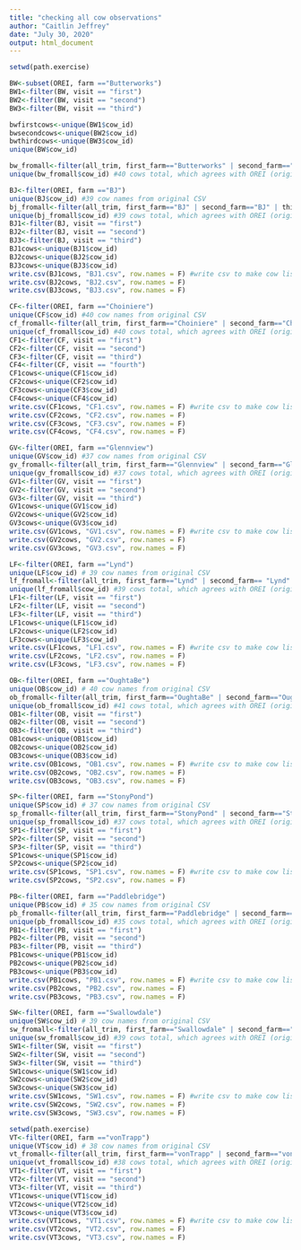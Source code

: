 ```yaml
---
title: "checking all cow observations"
author: "Caitlin Jeffrey"
date: "July 30, 2020"
output: html_document
---
```


```r
setwd(path.exercise)
```


```r
BW<-subset(OREI, farm =="Butterworks")
BW1<-filter(BW, visit == "first")
BW2<-filter(BW, visit == "second")
BW3<-filter(BW, visit == "third")
```

```r
bwfirstcows<-unique(BW1$cow_id)
bwsecondcows<-unique(BW2$cow_id)
bwthirdcows<-unique(BW3$cow_id)
unique(BW$cow_id)
```

```r
bw_fromall<-filter(all_trim, first_farm=="Butterworks" | second_farm=="Butterworks" | third_farm=="Butterworks") #take BW obs from big file, use to check if all cows there
unique(bw_fromall$cow_id) #40 cows total, which agrees with OREI (original) file
```


```r
BJ<-filter(OREI, farm =="BJ") 
unique(BJ$cow_id) #39 cow names from original CSV
bj_fromall<-filter(all_trim, first_farm=="BJ" | second_farm=="BJ" | third_farm=="BJ") #take BJ obs from big file, use to check if all cows there
unique(bj_fromall$cow_id) #39 cows total, which agrees with OREI (original) file
BJ1<-filter(BJ, visit == "first")
BJ2<-filter(BJ, visit == "second")
BJ3<-filter(BJ, visit == "third")
BJ1cows<-unique(BJ1$cow_id)
BJ2cows<-unique(BJ2$cow_id)
BJ3cows<-unique(BJ3$cow_id)
write.csv(BJ1cows, "BJ1.csv", row.names = F) #write csv to make cow list to check all entries right in all_trim
write.csv(BJ2cows, "BJ2.csv", row.names = F)
write.csv(BJ3cows, "BJ3.csv", row.names = F)
```

```r
CF<-filter(OREI, farm =="Choiniere") 
unique(CF$cow_id) #40 cow names from original CSV
cf_fromall<-filter(all_trim, first_farm=="Choiniere" | second_farm=="Choiniere" | third_farm=="Choiniere" | fourth_farm == "Choiniere") #take Choiniere obs from big file, use to check if all cows there
unique(cf_fromall$cow_id) #40 cows total, which agrees with OREI (original) file
CF1<-filter(CF, visit == "first")
CF2<-filter(CF, visit == "second")
CF3<-filter(CF, visit == "third")
CF4<-filter(CF, visit == "fourth")
CF1cows<-unique(CF1$cow_id)
CF2cows<-unique(CF2$cow_id)
CF3cows<-unique(CF3$cow_id)
CF4cows<-unique(CF4$cow_id)
write.csv(CF1cows, "CF1.csv", row.names = F) #write csv to make cow list to check all entries right in all_trim
write.csv(CF2cows, "CF2.csv", row.names = F)
write.csv(CF3cows, "CF3.csv", row.names = F)
write.csv(CF4cows, "CF4.csv", row.names = F)
```


```r
GV<-filter(OREI, farm =="Glennview") 
unique(GV$cow_id) #37 cow names from original CSV
gv_fromall<-filter(all_trim, first_farm=="Glennview" | second_farm=="Glennview" | third_farm=="Glennview") #take GV obs from big file, use to check if all cows there
unique(gv_fromall$cow_id) #37 cows total, which agrees with OREI (original) file
GV1<-filter(GV, visit == "first")
GV2<-filter(GV, visit == "second")
GV3<-filter(GV, visit == "third")
GV1cows<-unique(GV1$cow_id)
GV2cows<-unique(GV2$cow_id)
GV3cows<-unique(GV3$cow_id)
write.csv(GV1cows, "GV1.csv", row.names = F) #write csv to make cow list to check all entries right in all_trim
write.csv(GV2cows, "GV2.csv", row.names = F)
write.csv(GV3cows, "GV3.csv", row.names = F)
```


```r
LF<-filter(OREI, farm =="Lynd") 
unique(LF$cow_id) # 39 cow names from original CSV
lf_fromall<-filter(all_trim, first_farm=="Lynd" | second_farm== "Lynd" | third_farm=="Lynd") #take LF obs from big file, use to check if all cows there
unique(lf_fromall$cow_id) #39 cows total, which agrees with OREI (original) file
LF1<-filter(LF, visit == "first")
LF2<-filter(LF, visit == "second")
LF3<-filter(LF, visit == "third")
LF1cows<-unique(LF1$cow_id)
LF2cows<-unique(LF2$cow_id)
LF3cows<-unique(LF3$cow_id)
write.csv(LF1cows, "LF1.csv", row.names = F) #write csv to make cow list to check all entries right in all_trim
write.csv(LF2cows, "LF2.csv", row.names = F)
write.csv(LF3cows, "LF3.csv", row.names = F)
```

```r
OB<-filter(OREI, farm =="OughtaBe") 
unique(OB$cow_id) # 40 cow names from original CSV
ob_fromall<-filter(all_trim, first_farm=="OughtaBe" | second_farm=="OughtaBe" | third_farm=="OughtaBe") #take OB obs from big file, use to check if all cows there
unique(ob_fromall$cow_id) #41 cows total, which agrees with OREI (original) file
OB1<-filter(OB, visit == "first")
OB2<-filter(OB, visit == "second")
OB3<-filter(OB, visit == "third")
OB1cows<-unique(OB1$cow_id)
OB2cows<-unique(OB2$cow_id)
OB3cows<-unique(OB3$cow_id)
write.csv(OB1cows, "OB1.csv", row.names = F) #write csv to make cow list to check all entries right in all_trim
write.csv(OB2cows, "OB2.csv", row.names = F)
write.csv(OB3cows, "OB3.csv", row.names = F)
```


```r
SP<-filter(OREI, farm =="StonyPond") 
unique(SP$cow_id) # 37 cow names from original CSV
sp_fromall<-filter(all_trim, first_farm=="StonyPond" | second_farm=="StonyPond") #take SP obs from big file, use to check if all cows there
unique(sp_fromall$cow_id) #37 cows total, which agrees with OREI (original) file
SP1<-filter(SP, visit == "first")
SP2<-filter(SP, visit == "second")
SP3<-filter(SP, visit == "third")
SP1cows<-unique(SP1$cow_id)
SP2cows<-unique(SP2$cow_id)
write.csv(SP1cows, "SP1.csv", row.names = F) #write csv to make cow list to check all entries right in all_trim
write.csv(SP2cows, "SP2.csv", row.names = F)
```


```r
PB<-filter(OREI, farm =="Paddlebridge") 
unique(PB$cow_id) # 35 cow names from original CSV
pb_fromall<-filter(all_trim, first_farm=="Paddlebridge" | second_farm=="Paddlebridge" | third_farm=="Paddlebridge") #take PB obs from big file, use to check if all cows there
unique(pb_fromall$cow_id) #35 cows total, which agrees with OREI (original) file
PB1<-filter(PB, visit == "first")
PB2<-filter(PB, visit == "second")
PB3<-filter(PB, visit == "third")
PB1cows<-unique(PB1$cow_id)
PB2cows<-unique(PB2$cow_id)
PB3cows<-unique(PB3$cow_id)
write.csv(PB1cows, "PB1.csv", row.names = F) #write csv to make cow list to check all entries right in all_trim
write.csv(PB2cows, "PB2.csv", row.names = F)
write.csv(PB3cows, "PB3.csv", row.names = F)
```

```r
SW<-filter(OREI, farm =="Swallowdale") 
unique(SW$cow_id) # 39 cow names from original CSV
sw_fromall<-filter(all_trim, first_farm=="Swallowdale" | second_farm=="Swallowdale" | third_farm=="Swallowdale") #take SW obs from big file, use to check if all cows there
unique(sw_fromall$cow_id) #39 cows total, which agrees with OREI (original) file
SW1<-filter(SW, visit == "first")
SW2<-filter(SW, visit == "second")
SW3<-filter(SW, visit == "third")
SW1cows<-unique(SW1$cow_id)
SW2cows<-unique(SW2$cow_id)
SW3cows<-unique(SW3$cow_id)
write.csv(SW1cows, "SW1.csv", row.names = F) #write csv to make cow list to check all entries right in all_trim
write.csv(SW2cows, "SW2.csv", row.names = F)
write.csv(SW3cows, "SW3.csv", row.names = F)
```


```r
setwd(path.exercise)
VT<-filter(OREI, farm =="vonTrapp") 
unique(VT$cow_id) # 38 cow names from original CSV
vt_fromall<-filter(all_trim, first_farm=="vonTrapp" | second_farm=="vonTrapp" | third_farm=="vonTrapp") #take VT obs from big file, use to check if all cows there
unique(vt_fromall$cow_id) #38 cows total, which agrees with OREI (original) file
VT1<-filter(VT, visit == "first")
VT2<-filter(VT, visit == "second")
VT3<-filter(VT, visit == "third")
VT1cows<-unique(VT1$cow_id)
VT2cows<-unique(VT2$cow_id)
VT3cows<-unique(VT3$cow_id)
write.csv(VT1cows, "VT1.csv", row.names = F) #write csv to make cow list to check all entries right in all_trim
write.csv(VT2cows, "VT2.csv", row.names = F)
write.csv(VT3cows, "VT3.csv", row.names = F)
```